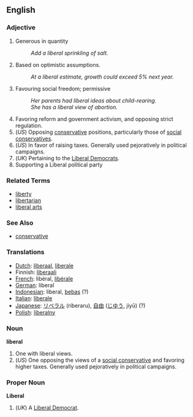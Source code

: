 ==English==

===Adjective===

# Generous in quantity
#: ''Add a liberal sprinkling of salt.''
# Based on optimistic assumptions.
#: ''At a liberal estimate, growth could exceed 5% next year.''
# Favouring social freedom; permissive
#: ''Her parents had liberal ideas about child-rearing.''
#: ''She has a liberal view of abortion.''
# Favoring reform and government activism, and opposing strict regulation.
# (''US'') Opposing [[conservative]] positions, particularly those of [[social conservative]]s.
# (''US'') In favor of raising taxes.  Generally used pejoratively in political campaigns.
# (''UK'') Pertaining to the [[Liberal Democrat]]s.
# Supporting a Liberal political party

===Related Terms===
*[[liberty]]
*[[libertarian]]
*[[liberal arts]]

===See Also===
*[[conservative]]

=== Translations ===
*[[Dutch]]: [[liberaal]], [[liberale]]
*Finnish: [[liberaali]]
*[[French]]: libéral, [[libérale]]
*[[German]]: liberal
*[[Indonesian]]: liberal, [[bebas]] (?)
*[[Italian]]: [[liberale]]
*[[Japanese]]: [[リベラル]] (riberaru), [[自由]] ([[じゆう]], jiyū) (?)
*[[Polish]]: [[liberalny]]

===Noun===
'''liberal'''

# One with liberal views.
# (''US'') One opposing the views of a [[social conservative]] and favoring higher taxes.  Generally used pejoratively in political campaigns.

===Proper Noun===
'''Liberal'''

# (''UK'') A [[Liberal Democrat]].
